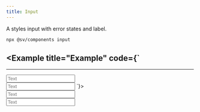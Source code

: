 ```yaml
---
title: Input
---
```


A styles input with error states and label.

```bash
npx @sv/components input
```

<Example title="Example" code={`
---
---

<Input placeholder="Text" label="Input" client:load />
<br />
<Input placeholder="Text" label="Input" error="Can not be empty" client:load />
`}>
  <div>
    <Input placeholder="Text" label="Input" client:load />
    <br />
    <Input placeholder="Text" label="Input" error="Can not be empty" client:load />
  </div>
</Example>
